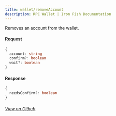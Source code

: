 ```yaml
---
title: wallet/removeAccount
description: RPC Wallet | Iron Fish Documentation
---
```


Removes an account from the wallet.

#### Request

```ts
{
  account: string
  confirm?: boolean
  wait?: boolean
}
```

#### Response

```ts
{
  needsConfirm?: boolean
}
```

###### [View on Github](https://github.com/iron-fish/ironfish/blob/master/ironfish/src/rpc/routes/wallet/removeAccount.ts)
